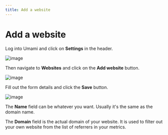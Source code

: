 ```yaml
---
title: Add a website
---
```


# Add a website

Log into Umami and click on **Settings** in the header.

![image](/images/docs/v2/navbar-settings.png)

Then navigate to **Websites** and click on the **Add website** button.

![image](/images/docs/v2/website-add.png)

Fill out the form details and click the **Save** button.

![image](/images/docs/v2/website-add-form.png)

The **Name** field can be whatever you want. Usually it's the same as the domain name.

The **Domain** field is the actual domain of your website. It is used to filter out your own website
from the list of referrers in your metrics.
